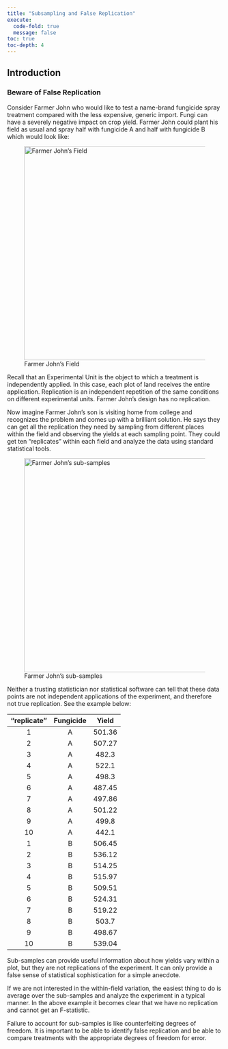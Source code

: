 ```yaml
---
title: "Subsampling and False Replication"
execute:
  code-fold: true
  message: false
toc: true
toc-depth: 4
---
```


## Introduction

### Beware of False Replication

Consider Farmer John who would like to test a name-brand fungicide spray treatment compared with the less expensive, generic import. Fungi can have a severely negative impact on crop yield. Farmer John could plant his field as usual and spray half with fungicide A and half with fungicide B which would look like:

![Farmer John's Field](images/FarmerJohnsAnecdote.PNG){#fig-block-sort fig-align="center" width="500"}

Recall that an Experimental Unit is the object to which a treatment is independently applied. In this case, each plot of land receives the entire application. Replication is an independent repetition of the same conditions on different experimental units. Farmer John's design has no replication.

Now imagine Farmer John's son is visiting home from college and recognizes the problem and comes up with a brilliant solution. He says they can get all the replication they need by sampling from different places within the field and observing the yields at each sampling point. They could get ten "replicates" within each field and analyze the data using standard statistical tools.

![Farmer John's sub-samples](images/FarmerJohnsSubsamples.PNG){fig-align="center" width="500"}

Neither a trusting statistician nor statistical software can tell that these data points are not independent applications of the experiment, and therefore not true replication. See the example below:

| "replicate" | Fungicide | Yield  |
|:-----------:|:---------:|:------:|
|      1      |     A     | 501.36 |
|      2      |     A     | 507.27 |
|      3      |     A     | 482.3  |
|      4      |     A     | 522.1  |
|      5      |     A     | 498.3  |
|      6      |     A     | 487.45 |
|      7      |     A     | 497.86 |
|      8      |     A     | 501.22 |
|      9      |     A     | 499.8  |
|     10      |     A     | 442.1  |
|      1      |     B     | 506.45 |
|      2      |     B     | 536.12 |
|      3      |     B     | 514.25 |
|      4      |     B     | 515.97 |
|      5      |     B     | 509.51 |
|      6      |     B     | 524.31 |
|      7      |     B     | 519.22 |
|      8      |     B     | 503.7  |
|      9      |     B     | 498.67 |
|     10      |     B     | 539.04 |

Sub-samples can provide useful information about how yields vary within a plot, but they are not replications of the experiment. It can only provide a false sense of statistical sophistication for a simple anecdote.

If we are not interested in the within-field variation, the easiest thing to do is average over the sub-samples and analyze the experiment in a typical manner.  In the above example it becomes clear that we have no replication and cannot get an F-statistic. 

<!-------------


We can also include Sample "nested within" Treatment in our model, which allows us to estimate within-field variation and preserves the appropriate degrees of freedom for a design.

The model including nested sub-samples can be written:

$$
y_\text{ijk} = \mu + \alpha_i + S_\text{j(i)} + \epsilon_\text{ijk}
$$ {#eq-subsample}

Where

-   $y_{ijk}$ is the observation that belongs to level *i* of $\alpha$, sub-sample, *j* , and the true replication, *k*.

-   $\mu$ is the grand mean of the entire dataset.

-   $\alpha_i$ is the fungicide level, *i*.

-   $S_\text{j(i)}$ is the sub-sample *j* nested within level *i* of fungicide and is considered a nuisance parameter.



This model only works, though, if you have treatment replications, *k*, otherwise you cannot estimate the error term, $\epsilon_\text{ijk}$.

### Conclusion
--------->

Failure to account for sub-samples is like counterfeiting degrees of freedom. It is important to be able to identify false replication and be able to compare treatments with the appropriate degrees of freedom for error.
